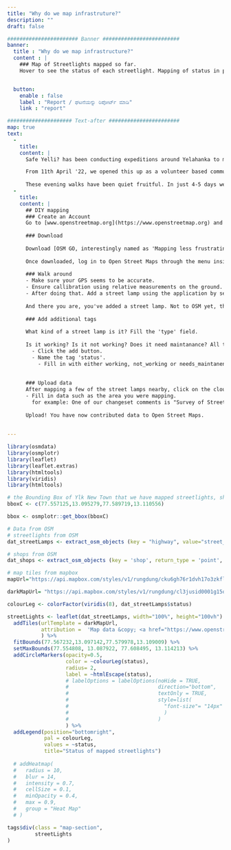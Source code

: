 ```yaml
---
title: "Why do we map infrastruture?"
description: ""
draft: false

####################### Banner #########################
banner:
  title : "Why do we map infrastructure?"
  content : | 
    ### Map of Streetlights mapped so far. 
    Hover to see the status of each streetlight. Mapping of status in progress"


  button:
    enable : false
    label : "Report / ಘಟನೆಯನ್ನು ರಿಪೋರ್ಟ್ ಮಾಡಿ"
    link : "report" 

##################### Text-after #######################
map: true
text:
  -
    title: 
    content: |
      Safe Yelli? has been conducting expeditions around Yelahanka to map public infrastructure in the area. We call it ***"Community Mapping"*** and *have been focused on mapping shops, street vendors, parks, conditions of street lights etc.* The idea behind this is to **encourage accountability in public policies** by curating **data about our infrastructural conditions and making it publicly available.**

      From 11th April '22, we opened this up as a volunteer based community exercise by organizing small walks in the neighbourhood on pleasant summer evenings. We would go around SFS mapping things like local landmarks, conditions of street lights, popular food joints etc. We encouraged everyone to bring a friend along to make it an even more fun experience.
      
      These evening walks have been quiet fruitful. In just 4-5 days we had mapped 30+ streets. We hope to spread across Bengaluru and make a detailed map of spaces beyond SFS colony and contribute to making Bengaluru safer for everyone.
  -
    title: 
    content: |
      ## DIY mapping 
      ### Create an Account
      Go to [www.openstreetmap.org](https://www.openstreetmap.org) and create an account. 
      
      ### Download
      
      Download [OSM GO, interestingly named as 'Mapping less frustrating](https://play.google.com/store/apps/details?id=fr.dogeo.osmgo) because most other mobile mapping applications are complex to start off with. 
      
      Once downloaded, log in to Open Street Maps through the menu inside the app
      
      ### Walk around
      - Make sure your GPS seems to be accurate. 
      - Ensure callibration using relative measurements on the ground. Ask yourself if the road corner where you are standing is the same road corner according to the map. 
      - After doing that. Add a street lamp using the application by searching for the 'street_lamp' tag. 
      
      And there you are, you've added a street lamp. Not to OSM yet, there are a few more steps for that. 
      
      ### Add additional tags
      
      What kind of a street lamp is it? Fill the 'type' field.
      
      Is it working? Is it not working? Does it need maintanance? All these information can be added through a custom tag.
        - Click the add button. 
        - Name the tag 'status'.
          - Fill in with either working, not_working or needs_maintanence 
          
      
      ### Upload data
      After mapping a few of the street lamps nearby, click on the cloud upload icon on the home screen of the app.
      - Fill in data such as the area you were mapping.
        for example: One of our changeset comments is "Survey of Street Lamps in Yelahanka New Town as part of safeyelli.in's efforts"
        
      Upload! You have now contributed data to Open Street Maps.
  
      
---
```

```r
library(osmdata)
library(osmplotr)
library(leaflet)
library(leaflet.extras)
library(htmltools)
library(viridis)
library(htmltools)
```

```r

# the Bounding Box of Ylk New Town that we have mapped streetlights, shops in.
bboxC <- c(77.557125,13.095279,77.589719,13.110556)

bbox <- osmplotr::get_bbox(bboxC)

# Data from OSM
# streetlights from OSM
dat_streetLamps <- extract_osm_objects (key = "highway", value="street_lamp", return_type = 'point', bbox = bbox) 

# shops from OSM 
dat_shops <- extract_osm_objects (key = 'shop', return_type = 'point', bbox = bbox)

# map tiles from mapbox
mapUrl="https://api.mapbox.com/styles/v1/rungdung/cku6gh76r1dvh17o3zkfllvjz/tiles/256/{z}/{x}/{y}@2x?access_token=pk.eyJ1IjoicnVuZ2R1bmciLCJhIjoiY2tqeWh6cXF4MDgzMjJvbWVmbGQzYjAwMyJ9.U-aJyoqyKvTXlhVk43jV1A"

darkMapUrl= "https://api.mapbox.com/styles/v1/rungdung/cl3jusid0001g15odcz3f1dcb/tiles/256/{z}/{x}/{y}@2x?access_token=pk.eyJ1IjoicnVuZ2R1bmciLCJhIjoiY2tqeWh6cXF4MDgzMjJvbWVmbGQzYjAwMyJ9.U-aJyoqyKvTXlhVk43jV1A"
```



```r


colourLeg <- colorFactor(viridis(8), dat_streetLamps$status)

streetLights <- leaflet(dat_streetLamps, width="100%", height="100vh") %>%
  addTiles(urlTemplate = darkMapUrl,
           attribution =  'Map data &copy; <a href="https://www.openstreetmap.org/copyright">OpenStreetMap</a> contributors, Imagery © <a href="https://www.mapbox.com/">Mapbox</a>',
           ) %>%
  fitBounds(77.567232,13.097142,77.579978,13.109009) %>%
  setMaxBounds(77.554808, 13.087922, 77.608495, 13.114213) %>% 
  addCircleMarkers(opacity=0.5, 
                   color = ~colourLeg(status), 
                   radius= 2, 
                   label = ~htmlEscape(status), 
                   # labelOptions = labelOptions(noHide = TRUE, 
                   #                             direction="bottom", 
                   #                             textOnly = TRUE, 
                   #                             style=list(
                   #                               "font-size"= "14px"
                   #                               )
                   #                             )
                   ) %>% 
  addLegend(position="bottomright",
            pal = colourLeg,
            values = ~status,
            title="Status of mapped streetlights")
  
  # addHeatmap(
  #   radius = 10,
  #   blur = 14,
  #   intensity = 0.7,
  #   cellSize = 0.1,
  #   minOpacity = 0.4,
  #   max = 0.9,
  #   group = "Heat Map"
  # ) 

tags$div(class = "map-section",
         streetLights
)
```


